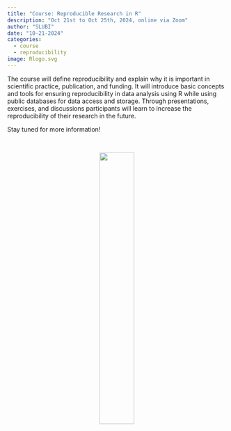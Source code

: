 ```yaml
---
title: "Course: Reproducible Research in R"
description: "Oct 21st to Oct 25th, 2024, online via Zoom"
author: "SLUBI"
date: "10-21-2024"
categories:
  - course
  - reproducibility
image: Rlogo.svg
---
```


The course will define reproducibility and explain why it is important in scientific practice, publication, and funding. It will introduce basic concepts and tools for ensuring reproducibility in data analysis using R while using public databases for data access and storage. Through presentations, exercises, and discussions participants will learn to increase the reproducibility of their research in the future.

Stay tuned for more information!

<br>
<center>
[![](Rlogo.svg){.class width=40%}](https://www.r-project.org/about.html)